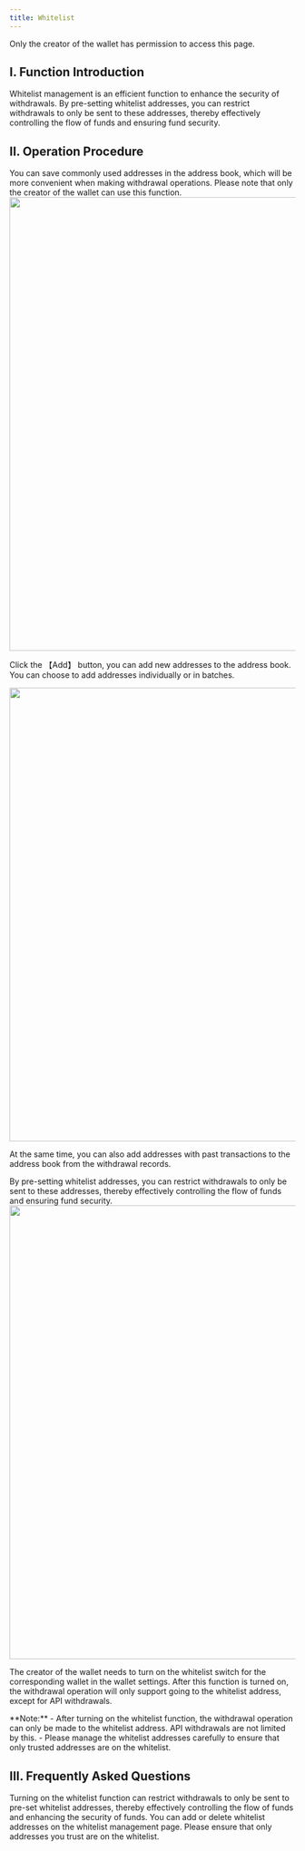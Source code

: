 ```yaml
---
title: Whitelist
---
```


<Note>
Only the creator of the wallet has permission to access this page.
</Note>

## I. Function Introduction

Whitelist management is an efficient function to enhance the security of withdrawals. By pre-setting whitelist addresses, you can restrict withdrawals to only be sent to these addresses, thereby effectively controlling the flow of funds and ensuring fund security.

## II.  Operation Procedure

<Steps>

<Step title="Use the Address Book">
You can save commonly used addresses in the address book, which will be more convenient when making withdrawal operations. Please note that only the creator of the wallet can use this function.

<div className="w-full flex items-center justify-center">
    <img src="/images/custody-guide/white2en.png" width="800"/>
</div>

Click the 【Add】 button, you can add new addresses to the address book. You can choose to add addresses individually or in batches.

<div className="w-full flex items-center justify-center">
    <img src="/images/custody-guide/white3en.png" width="800"/>
</div>

At the same time, you can also add addresses with past transactions to the address book from the withdrawal records.
</Step>

<Step title="Turn on the Whitelist Function with One Click">
By pre-setting whitelist addresses, you can restrict withdrawals to only be sent to these addresses, thereby effectively controlling the flow of funds and ensuring fund security.

<div className="w-full flex items-center justify-center">
    <img src="/images/custody-guide/white1en.png" width="800"/>
</div>

The creator of the wallet needs to turn on the whitelist switch for the corresponding wallet in the wallet settings. After this function is turned on, the withdrawal operation will only support going to the whitelist address, except for API withdrawals.
</Step>

</Steps>

<warning>
**Note:**
- After turning on the whitelist function, the withdrawal operation can only be made to the whitelist address. API withdrawals are not limited by this.
- Please manage the whitelist addresses carefully to ensure that only trusted addresses are on the whitelist.
</warning>

## III. Frequently Asked Questions

<Accordion title="Why do I need to turn on the whitelist function?">
Turning on the whitelist function can restrict withdrawals to only be sent to pre-set whitelist addresses, thereby effectively controlling the flow of funds and enhancing the security of funds.
</Accordion>

<Accordion title="How should I add or delete whitelist addresses?">
You can add or delete whitelist addresses on the whitelist management page. Please ensure that only addresses you trust are on the whitelist.
</Accordion>
